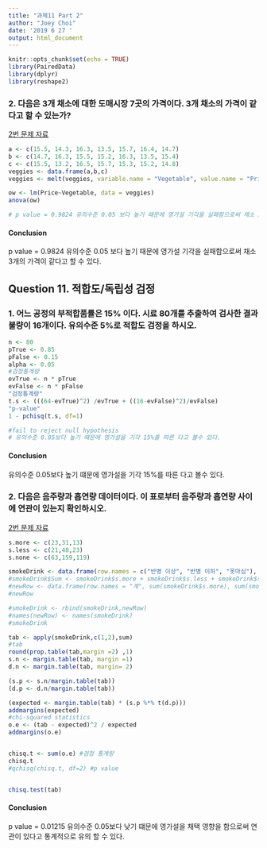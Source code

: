 ```yaml
---
title: "과제11 Part 2"
author: "Joey Choi"
date: '2019 6 27 '
output: html_document
---
```


```r
knitr::opts_chunk$set(echo = TRUE)
library(PairedData)
library(dplyr)
library(reshape2)

```
### 2. 다음은 3개 채소에 대한 도매시장 7곳의 가격이다. 3개 채소의 가격이 같다고 할 수 있는가?
[2번 문제 자료](images/4.png)
```r
a <- c(15.5, 14.3, 16.3, 13.5, 15.7, 16.4, 14.7)
b <- c(14.7, 16.3, 15.5, 15.2, 16.3, 13.5, 15.4)
c <- c(15.5, 13.2, 16.5, 15.7, 15.3, 15.2, 14.8)
veggies <- data.frame(a,b,c)
veggies <- melt(veggies, variable.name = "Vegetable", value.name = "Price")

ow <- lm(Price~Vegetable, data = veggies)
anova(ow)

# p value = 0.9824 유의수준 0.05 보다 높기 때문에 영가설 기각을 실패함으로써 채소 3개의 가격이 같다고 할 수 있다. 

```
#### Conclusion
p value = 0.9824 유의수준 0.05 보다 높기 때문에 영가설 기각을 실패함으로써 채소 3개의 가격이 같다고 할 수 있다. 

## Question 11. 적합도/독립성 검정
### 1. 어느 공정의 부적합품률은 15% 이다. 시료 80개를 추출하여 검사한 결과 불량이 16개이다. 유의수준 5%로 적합도 검정을 하시오.
```r
n <- 80
pTrue <- 0.85
pFalse <- 0.15
alpha <- 0.05
#검정통계량
evTrue <- n * pTrue
evFalse <- n * pFalse
"검정통계량"
t.s <- (((64-evTrue)^2) /evTrue + ((16-evFalse)^2)/evFalse)
"p-value"
1 - pchisq(t.s, df=1)

#fail to reject null hypothesis 
# 유의수준 0.05보다 높기 떄문에 영가설을 기각 15%를 따른 다고 볼수 있다. 
```

#### Conclusion
유의수준 0.05보다 높기 떄문에 영가설을 기각 15%를 따른 다고 볼수 있다. 


### 2. 다음은 음주량과 흡연량 데이터이다. 이 표로부터 음주량과 흡연량 사이에 연관이 있는지 확인하시오.
[2번 문제 자료](images/5.png)

```r
s.more <- c(23,31,13)
s.less <- c(21,48,23)
s.none <- c(63,159,119)

smokeDrink <- data.frame(row.names = c("반병 이상", "반병 이하", "못마심"),  s.more, s.less, s.none)
#smokeDrink$Sum <- smokeDrink$s.more + smokeDrink$s.less + smokeDrink$s.none 
#newRow <- data.frame(row.names = "계", sum(smokeDrink$s.more), sum(smokeDrink$s.less), sum(smokeDrink$s.none))
#newRow

#smokeDrink <- rbind(smokeDrink,newRow)
#names(newRow) <- names(smokeDrink)
#smokeDrink

tab <- apply(smokeDrink,c(1,2),sum)
#tab
round(prop.table(tab,margin =2) ,1)
s.n <- margin.table(tab, margin =1)
d.n <- margin.table(tab, margin= 2)

(s.p <- s.n/margin.table(tab))
(d.p <- d.n/margin.table(tab))

(expected <- margin.table(tab) * (s.p %*% t(d.p)))
addmargins(expected)
#chi-squared statistics
o.e <- (tab - expected)^2 / expected
addmargins(o.e)


chisq.t <- sum(o.e) #검정 통계량 
chisq.t
#qchisq(chisq.t, df=2) #p value 


chisq.test(tab)
```
#### Conclusion
p value = 0.01215
유의수준 0.05보다 낮기 떄문에 영가설을 채택 영향을 함으로써 연관이 있다고 통계적으로 유의 할 수 있다. 